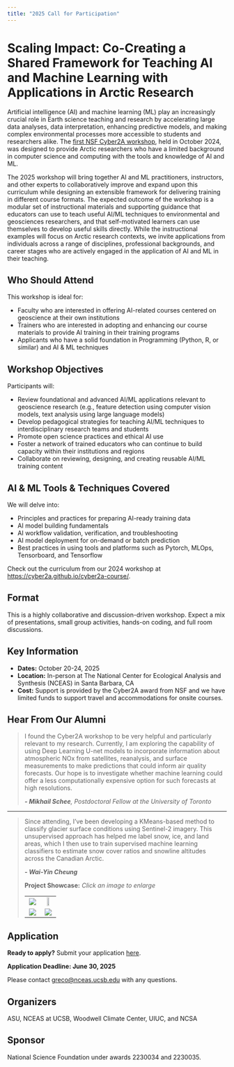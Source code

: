 ```yaml
---
title: "2025 Call for Participation"
---
```


# Scaling Impact: Co-Creating a Shared Framework for Teaching AI and Machine Learning with Applications in Arctic Research

Artificial intelligence (AI) and machine learning (ML) play an increasingly crucial role in Earth science teaching and research by accelerating large data analyses, data interpretation, enhancing predictive models, and making complex environmental processes more accessible to students and researchers alike. The [first NSF Cyber2A workshop](https://cyber2a.github.io/cyber2a-course/), held in October 2024, was designed to provide Arctic researchers who have a limited background in computer science and computing with the tools and knowledge of AI and ML. 

The 2025 workshop will bring together AI and ML practitioners, instructors, and other experts to collaboratively improve and expand upon this curriculum while designing an extensible framework for delivering training in different course formats. The expected outcome of the workshop is a modular set of instructional materials and supporting guidance that educators can use to teach useful AI/ML techniques to environmental and geosciences researchers, and that self-motivated learners can use themselves to develop useful skills directly. While the instructional examples will focus on Arctic research contexts, we invite applications from individuals across a range of disciplines, professional backgrounds, and career stages who are actively engaged in the application of AI and ML in their teaching. 

## Who Should Attend

This workshop is ideal for: 

- Faculty who are interested in offering AI-related courses centered on geoscience at their own institutions
- Trainers who are interested in adopting and enhancing our course materials to provide AI training in their training programs
- Applicants who have a solid foundation in Programming (Python, R, or similar) and AI & ML techniques

## Workshop Objectives

Participants will:

- Review foundational and advanced AI/ML applications relevant to geoscience research (e.g., feature detection using computer vision models, text analysis using large language models)
- Develop pedagogical strategies for teaching AI/ML techniques to interdisciplinary research teams and students
- Promote open science practices and ethical AI use
- Foster a network of trained educators who can continue to build capacity within their institutions and regions
- Collaborate on reviewing, designing, and creating reusable AI/ML training content

## AI & ML Tools & Techniques Covered

We will delve into:

- Principles and practices for preparing AI-ready training data
- AI model building fundamentals
- AI workflow validation, verification, and troubleshooting
- AI model deployment for on-demand or batch prediction
- Best practices in using tools and platforms such as Pytorch, MLOps, Tensorboard, and Tensorflow

Check out the curriculum from our 2024 workshop at [https://cyber2a.github.io/cyber2a-course/](https://cyber2a.github.io/cyber2a-course/).

## Format
This is a highly collaborative and discussion-driven workshop. Expect a mix of presentations, small group activities, hands-on coding, and full room discussions.

## Key Information

- **Dates:** October 20-24, 2025
- **Location:** In-person at The National Center for Ecological Analysis and Synthesis (NCEAS) in Santa Barbara, CA
- **Cost:** Support is provided by the Cyber2A award from NSF and we have limited funds to support travel and accommodations for onsite courses.

## Hear From Our Alumni

> I found the Cyber2A workshop to be very helpful and particularly relevant to my research. Currently, I am exploring the capability of using Deep Learning U-net models to incorporate information about atmospheric NOx from satellites, reanalysis, and surface measurements to make predictions that could inform air quality forecasts. Our hope is to investigate whether machine learning could offer a less computationally expensive option for such forecasts at high resolutions.
>
> ***- Mikhail Schee**, Postdoctoral Fellow at the University of Toronto*

---

> Since attending, I’ve been developing a KMeans-based method to classify glacier surface conditions using Sentinel-2 imagery. This unsupervised approach has helped me label snow, ice, and land areas, which I then use to train supervised machine learning classifiers to estimate snow cover ratios and snowline altitudes across the Canadian Arctic.
>
> ***- Wai-Yin Cheung***
>
> **Project Showcase:** *Click an image to enlarge*
> 
> | | |
> |:---:|:---:|
> | ![](assets/testimonials/testimonial_1.png){.lightbox} | ![](assets/testimonials/testimonial_2.png){.lightbox width=50%} | 
> | ![](assets/testimonials/testimonial_3.png){.lightbox} | ![](assets/testimonials/testimonial_4.png){.lightbox} |


## Application

**Ready to apply?** Submit your application [here](https://docs.google.com/forms/d/e/1FAIpQLScefCIv1v2CZNRFAkSVvKXqXwo6grPDL5Iq2NPBdJbIPk9xJw/viewform?usp=sharing&ouid=105946904190448178452).

**Application Deadline: June 30, 2025**

Please contact [greco@nceas.ucsb.edu](mailto:greco@nceas.ucsb.edu) with any questions.

## Organizers
ASU, NCEAS at UCSB, Woodwell Climate Center, UIUC, and NCSA

## Sponsor
National Science Foundation under awards 2230034 and 2230035. 

